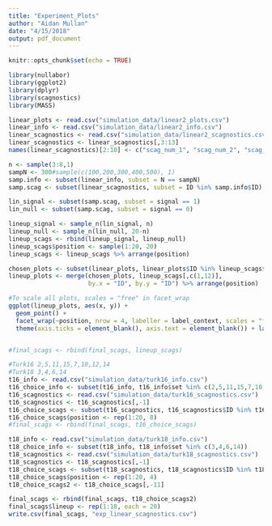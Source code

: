 ```yaml
---
title: "Experiment_Plots"
author: "Aidan Mullan"
date: "4/15/2018"
output: pdf_document
---
```


```r
knitr::opts_chunk$set(echo = TRUE)
```

```r

library(nullabor)
library(ggplot2)
library(dplyr)
library(scagnostics)
library(MASS)
```

```r
linear_plots <- read.csv("simulation_data/linear2_plots.csv")
linear_info <- read.csv("simulation_data/linear2_info.csv")
linear_scagnostics <- read.csv("simulation_data/linear2_scagnostics.csv")
linear_scagnostics <- linear_scagnostics[,3:13]
names(linear_scagnostics)[2:10] <- c("scag_num_1", "scag_num_2", "scag_num_3", "scag_num_4", "scag_num_5", "scag_num_6", "scag_num_7", "scag_num_8", "scag_num_9")

```

```r
n <- sample(3:8,1)
sampN <- 300#sample(c(100,200,300,400,500), 1)
samp.info <- subset(linear_info, subset = N == sampN)
samp.scag <- subset(linear_scagnostics, subset = ID %in% samp.info$ID)

lin_signal <- subset(samp.scag, subset = signal == 1)
lin_null <- subset(samp.scag, subset = signal == 0)

lineup_signal <- sample_n(lin_signal, n)
lineup_null <- sample_n(lin_null, 20-n)
lineup_scags <- rbind(lineup_signal, lineup_null) 
lineup_scags$position <- sample(1:20, 20)
lineup_scags <- lineup_scags %>% arrange(position)

chosen_plots <- subset(linear_plots, linear_plots$ID %in% lineup_scags$ID)
lineup_plots <- merge(chosen_plots, lineup_scags[,c(1,12)],
                      by.x = "ID", by.y = "ID") %>% arrange(position)

#To scale all plots, scales = "free" in facet_wrap
ggplot(lineup_plots, aes(x, y)) +
  geom_point() +
  facet_wrap(~position, nrow = 4, labeller = label_context, scales = "free") +
  theme(axis.ticks = element_blank(), axis.text = element_blank()) + labs(x = "", y = "")


#final_scags <- rbind(final_scags, lineup_scags)

```

```r
#Turk16 2,5,11,15,7,10,12,14
#Turk18 3,4,6,14
t16_info <- read.csv("simulation_data/turk16_info.csv")
t16_choice_info <- subset(t16_info, t16_info$set %in% c(2,5,11,15,7,10,12,14))
t16_scagnostics <- read.csv("simulation_data/turk16_scagnostics.csv")
t16_scagnostics <- t16_scagnostics[,-1]
t16_choice_scags <- subset(t16_scagnostics, t16_scagnostics$ID %in% t16_choice_info$ID)
t16_choice_scags$position <- rep(1:20, 8)
#final_scags <- rbind(final_scags, t16_choice_scags)

t18_info <- read.csv("simulation_data/turk18_info.csv")
t18_choice_info <- subset(t18_info, t18_info$set %in% c(3,4,6,14))
t18_scagnostics <- read.csv("simulation_data/turk18_scagnostics.csv")
t18_scagnostics <- t18_scagnostics[,-1]
t18_choice_scags <- subset(t18_scagnostics, t18_scagnostics$ID %in% t18_choice_info$ID)
t18_choice_scags$position <- rep(1:20, 4)
t18_choice_scags2 <- t18_choice_scags[,-11]

final_scags <- rbind(final_scags, t18_choice_scags2)
final_scags$lineup <- rep(1:18, each = 20)
write.csv(final_scags, "exp_linear_scagnostics.csv")
```





